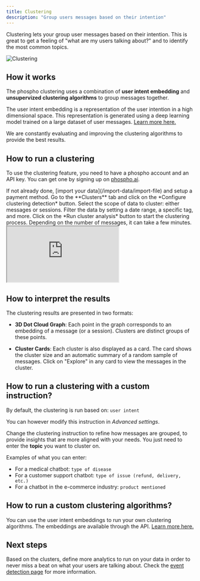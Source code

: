 ```yaml
---
title: Clustering
description: "Group users messages based on their intention"
---
```


Clustering lets your group user messages based on their intention. This is great to get a feeling of "what are my users talking about?" and to identify the most common topics.

![Clustering](../images/clustering-demo.gif)

## How it works

The phospho clustering uses a combination of **user intent embedding** and **unsupervized clustering algorithms** to group messages together.

The user intent embedding is a representation of the user intention in a high dimensional space. This representation is generated using a deep learning model trained on a large dataset of user messages. [Learn more here.](https://research.phospho.ai/phospho_intent_embed.pdf)

We are constantly evaluating and improving the clustering algorithms to provide the best results.

## How to run a clustering

To use the clustering feature, you need to have a phospho account and an API key. You can get one by signing up on [phospho.ai](https://platform.phospho.ai).

<Steps>
  <Step title="Import data">
 If not already done, [import your data](/import-data/import-file) and setup a payment method.
  </Step>

  <Step title="Configure clustering">
  Go to the **Clusters** tab and click on the *Configure clustering detection* button.
  Select the scope of data to cluster: either messages or sessions.
  Filter the data by setting a date range, a specific tag, and more.
  </Step>

  <Step title="Run clustering">
  Click on the *Run cluster analysis* button to start the clustering process. Depending on the number of messages, it can take a few minutes.
  </Step>

</Steps>


<iframe
  className="w-full aspect-video"
  src="https://www.youtube.com/embed/WwvBXJieiW0?si=q--tDY1iqON0GHo5"
  allowFullScreen
></iframe>

## How to interpret the results

The clustering results are presented in two formats:

- **3D Dot Cloud Graph**: Each point in the graph corresponds to an embedding of a message (or a session). Clusters are distinct groups of these points. 

- **Cluster Cards**: Each cluster is also displayed as a card. The card shows the cluster size and an automatic summary of a random sample of messages. Click on "Explore" in any card to view the messages in the cluster.

## How to run a clustering with a custom instruction?

By default, the clustering is run based on: `user intent` 

You can however modify this instruction in *Advanced settings*. 

Change the clustering instruction to refine how messages are grouped, to provide insights that are more aligned with your needs. You just need to enter the **topic** you want to cluster on.

Examples of what you can enter:
- For a medical chatbot: `type of disease` 
- For a customer support chatbot: `type of issue (refund, delivery, etc.)`
- For a chatbot in the e-commerce industry: `product mentioned` 

## How to run a custom clustering algorithms?

You can use the user intent embeddings to run your own clustering algorithms. The embeddings are available through the API. [Learn more here.](/models/embeddings)

## Next steps

Based on the clusters, define more analytics to run on your data in order to never miss a beat on what your users are talking about. Check the [event detection page](/analytics/events) for more information.
